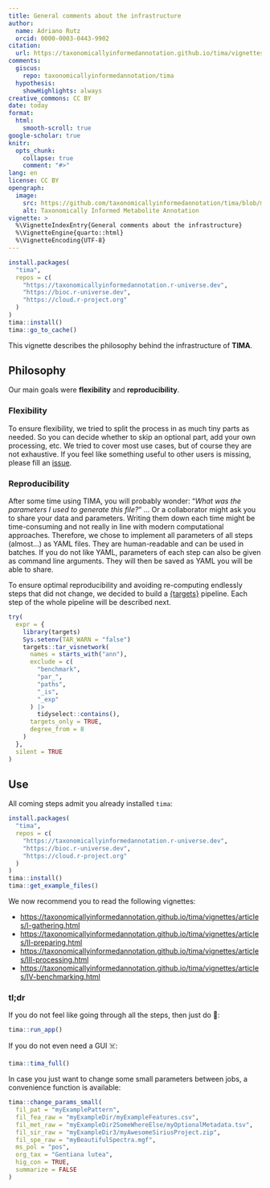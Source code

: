 ```yaml
---
title: General comments about the infrastructure
author:
  name: Adriano Rutz
  orcid: 0000-0003-0443-9902
citation:
  url: https://taxonomicallyinformedannotation.github.io/tima/vignettes/tima.html
comments:
  giscus:
    repo: taxonomicallyinformedannotation/tima
  hypothesis:
    showHighlights: always
creative_commons: CC BY
date: today
format:
  html:
    smooth-scroll: true
google-scholar: true
knitr:
  opts_chunk:
    collapse: true
    comment: "#>"
lang: en
license: CC BY
opengraph:
  image:
    src: https://github.com/taxonomicallyinformedannotation/tima/blob/main/man/figures/logo.svg
    alt: Taxonomically Informed Metabolite Annotation
vignette: >
  %\VignetteIndexEntry{General comments about the infrastructure}
  %\VignetteEngine{quarto::html}
  %\VignetteEncoding{UTF-8}
---
```


```r
install.packages(
  "tima",
  repos = c(
    "https://taxonomicallyinformedannotation.r-universe.dev",
    "https://bioc.r-universe.dev",
    "https://cloud.r-project.org"
  )
)
tima::install()
tima::go_to_cache()
```

This vignette describes the philosophy behind the infrastructure of **TIMA**.

## Philosophy

Our main goals were **flexibility** and **reproducibility**.

### Flexibility

To ensure flexibility, we tried to split the process in as much tiny parts as needed.
So you can decide whether to skip an optional part, add your own processing, etc.
We tried to cover most use cases, but of course they are not exhaustive.
If you feel like something useful to other users is missing, please fill an [issue](https://github.com/taxonomicallyinformedannotation/tima/issues).

### Reproducibility

After some time using TIMA, you will probably wonder:
"*What was the parameters I used to generate this file?*" ...
Or a collaborator might ask you to share your data and parameters.
Writing them down each time might be time-consuming and not really in line with modern computational approaches.
Therefore, we chose to implement all parameters of all steps (almost...) as YAML files.
They are human-readable and can be used in batches.
If you do not like YAML, parameters of each step can also be given as command line arguments.
They will then be saved as YAML you will be able to share.

To ensure optimal reproducibility and avoiding re-computing endlessly steps that did not change, we decided to build a [{targets}](https://books.ropensci.org/targets/) pipeline.
Each step of the whole pipeline will be described next.

```r
try(
  expr = {
    library(targets)
    Sys.setenv(TAR_WARN = "false")
    targets::tar_visnetwork(
      names = starts_with("ann"),
      exclude = c(
        "benchmark",
        "par_",
        "paths",
        "_is",
        "_exp"
      ) |>
        tidyselect::contains(),
      targets_only = TRUE,
      degree_from = 8
    )
  },
  silent = TRUE
)
```

## Use

All coming steps admit you already installed `tima`:

```r
install.packages(
  "tima",
  repos = c(
    "https://taxonomicallyinformedannotation.r-universe.dev",
    "https://bioc.r-universe.dev",
    "https://cloud.r-project.org"
  )
)
tima::install()
tima::get_example_files()
```

We now recommend you to read the following vignettes:

- <https://taxonomicallyinformedannotation.github.io/tima/vignettes/articles/I-gathering.html>
- <https://taxonomicallyinformedannotation.github.io/tima/vignettes/articles/II-preparing.html>
- <https://taxonomicallyinformedannotation.github.io/tima/vignettes/articles/III-processing.html>
- <https://taxonomicallyinformedannotation.github.io/tima/vignettes/articles/IV-benchmarking.html>

### tl;dr

If you do not feel like going through all the steps, then just do 🚀:

```r
tima::run_app()
```

If you do not even need a GUI ☠️:

```r
tima::tima_full()
```

In case you just want to change some small parameters between jobs, a convenience function is available:

```r
tima::change_params_small(
  fil_pat = "myExamplePattern",
  fil_fea_raw = "myExampleDir/myExampleFeatures.csv",
  fil_met_raw = "myExampleDir2SomeWhereElse/myOptionalMetadata.tsv",
  fil_sir_raw = "myExampleDir3/myAwesomeSiriusProject.zip",
  fil_spe_raw = "myBeautifulSpectra.mgf",
  ms_pol = "pos",
  org_tax = "Gentiana lutea",
  hig_con = TRUE,
  summarize = FALSE
)
```
